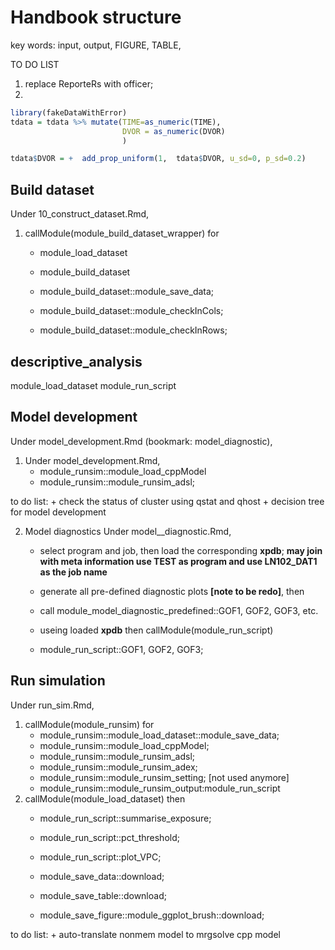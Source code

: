  

# Handbook structure <a name="handbook_structure"></a>

key words:  input, output, FIGURE, TABLE, 

TO DO LIST

1. replace ReporteRs with officer; 
2. 

```r
library(fakeDataWithError)
tdata = tdata %>% mutate(TIME=as_numeric(TIME), 
                         DVOR = as_numeric(DVOR)
                         )

tdata$DVOR = +  add_prop_uniform(1,  tdata$DVOR, u_sd=0, p_sd=0.2)

```


## Build dataset <a name="struct_run_sim"></a>

Under 10_construct_dataset.Rmd, 

1. callModule(module_build_dataset_wrapper) for   
    + module_load_dataset
    + module_build_dataset 
     
    + module_build_dataset::module_save_data;
    + module_build_dataset::module_checkInCols; 
    + module_build_dataset::module_checkInRows; 
  

## descriptive_analysis

module_load_dataset
module_run_script




## Model development <a name="struct_model_development"></a>

Under model_development.Rmd (bookmark: model_diagnostic), 

1. Under model_development.Rmd,    
    + module_runsim::module_load_cppModel
    + module_runsim::module_runsim_adsl;
    
    
to do list: 
    + check the status of cluster using qstat and qhost
    + decision tree for model development  
    
    
    
2. Model diagnostics Under model__diagnostic.Rmd, 
    + select program and job, then load the corresponding **xpdb**;   **may join with meta information **
    **use TEST as program and use LN102_DAT1 as the job name**  
    + generate all pre-defined diagnostic plots **[note to be redo]**, then 
    + call module_model_diagnostic_predefined::GOF1, GOF2, GOF3, etc.
    
    + useing loaded **xpdb** then callModule(module_run_script) 
    + module_run_script::GOF1, GOF2, GOF3; 
  
    
        


## Run simulation <a name="struct_run_sim"></a>

Under run_sim.Rmd, 

1. callModule(module_runsim) for   
    + module_runsim::module_load_dataset::module_save_data;
    + module_runsim::module_load_cppModel;
    + module_runsim::module_runsim_adsl;
    + module_runsim::module_runsim_adex; 
    + module_runsim::module_runsim_setting; [not used anymore]
    + module_runsim::module_runsim_output:module_run_script 
    
2. callModule(module_load_dataset) then  
    + module_run_script::summarise_exposure;
    + module_run_script::pct_threshold; 
    + module_run_script::plot_VPC; 
  
    + module_save_data::download; 
    + module_save_table::download; 
    + module_save_figure::module_ggplot_brush::download; 

 to do list: 
    + auto-translate nonmem model to mrgsolve cpp model
    

